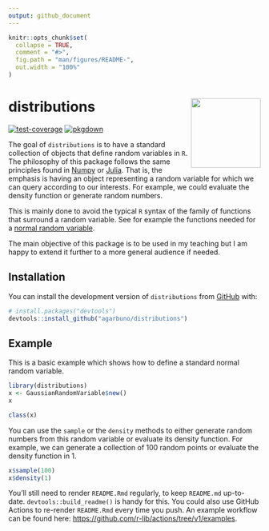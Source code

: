 ```yaml
---
output: github_document
---
```


<!-- README.md is generated from README.Rmd. Please edit that file -->

```r
knitr::opts_chunk$set(
  collapse = TRUE,
  comment = "#>",
  fig.path = "man/figures/README-",
  out.width = "100%"
)
```

# distributions <a href="https://agarbuno.github.io/distributions/"><img src="man/figures/logo.png" align="right" height="139" /></a>


<!-- badges: start -->
[![test-coverage](https://github.com/agarbuno/distributions/actions/workflows/test-coverage.yaml/badge.svg)](https://github.com/agarbuno/distributions/actions/workflows/test-coverage.yaml)
[![pkgdown](https://github.com/agarbuno/distributions/actions/workflows/pkgdown.yaml/badge.svg)](https://github.com/agarbuno/distributions/actions/workflows/pkgdown.yaml)
<!-- badges: end -->

The goal of `distributions` is to have a standard collection of objects that define random variables in `R`. The philosophy of this package follows the same principles found in [Numpy](https://numpy.org/doc/stable/reference/random/index.html) or [Julia](https://juliastats.org/Distributions.jl/stable/). That is, the emphasis is having an object representing a random variable for which we can query according to our interests. For example, we could evaluate the density function or generate random numbers. 

This is mainly done to avoid the typical `R` syntax of the family of functions that surround a random variable. See for example the functions needed for a [normal random variable](https://rdrr.io/r/stats/Normal.html). 

The main objective of this package is to be used in my teaching but I am happy to extend it further to a more general audience if needed. 

## Installation

You can install the development version of `distributions` from [GitHub](https://github.com/) with:

``` r
# install.packages("devtools")
devtools::install_github("agarbuno/distributions")
```

## Example

This is a basic example which shows how to define a standard normal random variable. 

```r
library(distributions)
x <- GaussianRandomVariable$new()
x
```

```r
class(x)
```

You can use the `sample` or the `density` methods to either generate random numbers 
from this random variable or evaluate its density function. For example, 
we can generate a collection of 100 random points or evaluate the density function 
in 1. 

```r
x$sample(100)
x$density(1)
```

You'll still need to render `README.Rmd` regularly, to keep `README.md` up-to-date. `devtools::build_readme()` is handy for this. You could also use GitHub Actions to re-render `README.Rmd` every time you push. An example workflow can be found here: <https://github.com/r-lib/actions/tree/v1/examples>.
